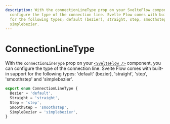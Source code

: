 ```yaml
---
description: With the connectionLineType prop on your SvelteFlow component, you can
  configure the type of the connection line. Svelte Flow comes with built-in support
  for the following types; default (bezier), straight, step, smoothstep, and
  simplebezier.
---
```


# ConnectionLineType

With the `connectionLineType` prop on your [`<SvelteFlow />`](/api-reference/svelte-flow#connection-connectionLineType) component, you can configure the type of the connection line. Svelte Flow comes with built-in support for the following types: 'default' (bezier), 'straight', 'step', 'smoothstep' and 'simplebezier'.

```ts
export enum ConnectionLineType {
  Bezier = 'default',
  Straight = 'straight',
  Step = 'step',
  SmoothStep = 'smoothstep',
  SimpleBezier = 'simplebezier',
}
```
